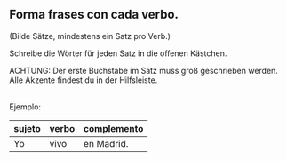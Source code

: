 

## Forma frases con cada verbo.

(Bilde Sätze, mindestens ein Satz pro Verb.)

Schreibe die Wörter für jeden Satz in die offenen Kästchen.

ACHTUNG: Der erste Buchstabe im Satz muss groß geschrieben werden. Alle Akzente findest du in der Hilfsleiste.

<br />
Ejemplo:

|sujeto | verbo | complemento |
|-------|-------|-------------|
| Yo    | vivo  | en Madrid.   |



<SW
  verbs={verbos}
  complements={complementos}
  subjects={sujetos}
/>
